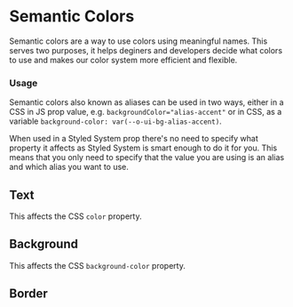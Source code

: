 
<Meta
    title="Materials/Semantic Colors"
    id="semantic-colors"
/>

# Semantic Colors

<Tagline>Semantic colors are a way to use colors using meaningful names. This serves two purposes, it helps deginers and developers decide what colors to use and makes our color system more efficient and flexible.</Tagline>

### Usage

Semantic colors also known as aliases can be used in two ways, either in a CSS in JS prop value, e.g. `backgroundColor="alias-accent"` or in CSS, as a variable `background-color: var(--o-ui-bg-alias-accent)`.

When used in a Styled System prop there's no need to specify what property it affects as Styled System is smart enough to do it for you. This means that you only need to specify that the value you are using is an alias and which alias you want to use.

## Text

This affects the CSS `color` property.

<ThemeProvider theme={ShareGateTheme} colorScheme="light">
    <ColorTable
        colors={[
            { shade: "Primary", value: "alias-primary", variable: "--o-ui-text-alias-primary", usage: "Headers" },
            { shade: "Secondary", value: "alias-secondary", variable: "--o-ui-text-alias-secondary", usage: "Body" },
            { shade: "Tertiary", value: "alias-tertiary", variable: "--o-ui-text-alias-tertiary", usage: "Details" },
            { shade: "Inactive", value: "alias-inactive", variable: "--o-ui-text-alias-inactive", usage: "Table header, placeholder, disabled state" },
            { shade: "Accent", value: "alias-accent", variable: "--o-ui-text-alias-accent", usage: "" },
            { shade: "Alert", value: "alias-alert", variable: "--o-ui-text-alias-alert", usage: "" },
            { shade: "Warning", value: "alias-warning", variable: "--o-ui-text-alias-warning", usage: "" },
            { shade: "Success", value: "alias-success", variable: "--o-ui-text-alias-success", usage: "" },
            { shade: "Static Black", value: "alias-static-black", variable: "--o-ui-text-alias-static-black", usage: "Texts that do not change colors depending on theming" },
            { shade: "Static White", value: "alias-static-white", variable: "--o-ui-text-alias-static-white", usage: "Texts that do not change colors depending on theming" }
        ]}
    />
</ThemeProvider>

## Background

This affects the CSS `background-color` property.

<ThemeProvider theme={ShareGateTheme} colorScheme="light">
    <ColorTable
        colors={[
            { shade: "Default", value: "alias-default", variable: "--o-ui-bg-alias-default", usage: "Default Background" },
            { shade: "Side Nav", value: "alias-side-nav", variable: "--o-ui-bg-side-nav", usage: "" },
            { shade: "Soft Break", value: "alias-soft-break", variable: "--o-ui-bg-soft-break", usage: "" },
            { shade: "Hard Break", value: "alias-hard-break", variable: "--o-ui-bg-hard-break", usage: "" },
            { shade: "Hard Break", value: "alias-hard-break", variable: "--o-ui-bg-hard-break", usage: "" },
            { shade: "Basic", value: "alias-basic", variable: "--o-ui-bg-alias-basic", usage: "" },
            { shade: "Basic Transparent", value: "alias-basic-transpaent", variable: "--o-ui-bg-alias-basic-transparent", usage: "" },
            { shade: "Static White", value: "alias-static-white", variable: "--o-ui-bg-alias-static-white", usage: "" },
            { shade: "Accent", value: "alias-accent", variable: "--o-ui-bg-alias-accent", usage: "" },
            { shade: "Accent Faint", value: "alias-accent-faint", variable: "--o-ui-bg-alias-accent-faint", usage: "" },
            { shade: "Accent Light", value: "alias-accent-light", variable: "--o-ui-bg-alias-accent-light", usage: "" },
            { shade: "Accent Transparent", value: "alias-accent-transparent", variable: "--o-ui-bg-alias-accent-transparent", usage: "" },
            { shade: "Alert", value: "alias-alert", variable: "--o-ui-bg-alias-alert", usage: "" },
            { shade: "Alert Faint", value: "alias-alert-faint", variable: "--o-ui-bg-alias-alert-faint", usage: "" },
            { shade: "Alert Light", value: "alias-alert-light", variable: "--o-ui-bg-alias-alert-light", usage: "" },
            { shade: "Alert Transparent", value: "alias-alert-transparent", variable: "--o-ui-bg-alias-alert-transparent", usage: "" },
            { shade: "Warning", value: "alias-warning", variable: "--o-ui-bg-alias-warning", usage: "" },
            { shade: "Warning Faint", value: "alias-warning-faint", variable: "--o-ui-bg-alias-warning-faint", usage: "" },
            { shade: "Warning Light", value: "alias-warning-light", variable: "--o-ui-bg-alias-warning-light", usage: "" },
            { shade: "Success", value: "alias-success", variable: "--o-ui-bg-alias-success", usage: "" },
            { shade: "Success Faint", value: "alias-success-faint", variable: "--o-ui-bg-alias-success-faint", usage: "" },
            { shade: "Success Light", value: "alias-success-light", variable: "--o-ui-bg-alias-success-light", usage: "" },
            { shade: "Transparent", value: "alias-transparent", variable: "--o-ui-bg-alias-transparent", usage: "" }
        ]}
    />
</ThemeProvider>

## Border

<ThemeProvider theme={ShareGateTheme} colorScheme="light">
    <ColorTable
        colors={[
            { shade: "Low Contrast", value: "alias-low-contrast", variable: "o-ui-alias-low-contrast" , usage: "x"},
            { shade: "Mid Contrast", value: "alias-mid-contrast", variable: "o-ui-alias-mid-contrast" , usage: "x"},
            { shade: "High Contrast", value: "alias-high-contrast", variable: "o-ui-alias-high-contrast" , usage: "x"},
            { shade: "Accent", value: "alias-accent", variable: "o-ui-alias-accent" , usage: "x"},
            { shade: "Accent Hover", value: "alias-accent-hover", variable: "o-ui-alias-accent-hover" , usage: "x"},
            { shade: "Accent Active", value: "alias-accent-active", variable: "o-ui-alias-accent-active" , usage: "x"},
            { shade: "Alert", value: "alias-alert", variable: "o-ui-alias-alert" , usage: "x"},
            { shade: "Alert Hover", value: "alias-alert-hover", variable: "o-ui-alias-alert-hover" , usage: "x"},
            { shade: "Alert Active", value: "alias-alert-active", variable: "o-ui-alias-alert-active" , usage: "x"},
            { shade: "Warning", value: "alias-warning", variable: "o-ui-alias-warning" , usage: "x"},
            { shade: "Warning Hover", value: "alias-warning-hover", variable: "o-ui-alias-warning-hover" , usage: "x"},
            { shade: "Warning Active", value: "alias-warning-active", variable: "o-ui-alias-warning-active" , usage: "x"},
            { shade: "Success", value: "alias-success", variable: "o-ui-alias-success" , usage: "x"},
            { shade: "Success Hover", value: "alias-success-hover", variable: "o-ui-alias-success-hover" , usage: "x"},
            { shade: "Success Active", value: "alias-success-active", variable: "o-ui-alias-success-active", usage: "x" }
        ]}
    />
</ThemeProvider>
